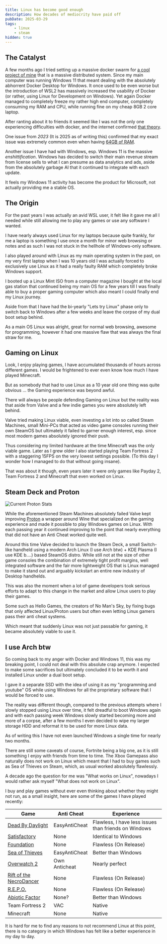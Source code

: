 ```yaml
---
title: Linux has become good enough
description: How decades of mediocrity have paid off
pubDate: 2025-03-29
tags:
    - linux
    - steam
hidden: true
---
```


## The Catalyst

A few months ago I tried setting up a massive docker swarm for [a cool project of mine](https://github.com/AnnsAnns/DistributedDiningPhilosophers) that is a massive distributed system. 
Since my main computer was running Windows 11 that meant dealing with the absolutely abhorrent Docker Desktop for Windows.
It once used to be even worse but the introduction of WSL2 has massively increased the usability of Docker (or rather, using Linux for Development on Windows).
Yet again Docker managed to completely freeze my rather high end computer, completely consuming my RAM and CPU, while running fine on my cheap 8GB 2 core laptop. 

After ranting about it to friends it seemed like I was not the only one experiencing difficulties with docker, and the internet confirmed [that theory](https://duckduckgo.com/?q=docker%20windows%20awful&ia=web).

One issue from *2023* (It is 2025 as of writing this) confirmed that my exact issue was extremely common even when having [64GB of RAM](https://github.com/docker/for-mac/issues/6987#issuecomment-2657782156).

Another issue I have had with Windows, esp. Windows 11 is the massive *enshittification*. 
Windows has decided to switch their main revenue stream from license sells to what I can presume as data analytics and ads, 
aside from the absolutely garbage AI that it continued to integrate with each update.

It feels my Windows 11 activity has become the product for Microsoft, not actually providing me a stable OS.

## The Origin

For the past years I was actually an avid WSL user, it felt like it gave me all I needed while still allowing me to play any games or use any software I wanted.

I have nearly always used Linux for my laptops because quite frankly, for me a laptop is something I use once a month for minor web browsing or notes and as such
I was not stuck in the hellhole of Windows-only software.

I also played around with Linux as my main operating system in the past, on my very first laptop when I was 10 years old I was actually forced to exclusively use Linux as
it had a really faulty RAM which completely broke Windows support. 

I booted up a Linux Mint ISO from a computer magazine I bought at the local gas station that continued being my main OS for a few years till I was finally able to buy a proper gaming computer which also meant I could finally end my Linux journey.

Aside from that I have had the bi-yearly "Lets try Linux" phase only to switch back to Windows after a few weeks and leave the corpse of my dual boot setup behind.

As a main OS Linux was alright, great for normal web browsing, awesome for programming, however it had one massive flaw that was always the final straw for me.

## Gaming on Linux

Look, I enjoy playing games, I have accumulated thousands of hours across different games. I would be frightened to ever even know how much I have played Minecraft.

But as somebody that had to use Linux as a 10 year old one thing was quite obvious ... the Gaming experience was beyond awful.

There will always be people defending Gaming on Linux but the reality was that aside from Valve and a few indie games you were absolutely left behind.

Valve tried making Linux viable, even investing a lot into so called Steam Machines, small Mini-PCs that acted as video game consoles running their own SteamOS
but ultimately it failed to garner enough interest, esp. since most modern games absolutely ignored their push.

Thus considering my limited hardware at the time Minecraft was the only viable game. 
Later as I grew older I also started playing Team Fortress 2 with a staggering 15FPS on the very lowest settings possible. 
(To this day I wonder how I managed to do that without going insane).

That was about it though, even years later it were only games like Payday 2, Team Fortress 2 and Minecraft that even worked on Linux.

## Steam Deck and Proton

![Current Proton Stats](./resources/linux_gaming/protondb.png "Currently ProtonDB Stats about compatibility")

While the aforementioned Steam Machines absolutely failed Valve kept improving [Proton](https://github.com/ValveSoftware/Proton)
a wrapper around Wine that specialized on the gaming experience and made it possible to play Windows games on Linux. 
With each passing year it continued improving to the point that nearly everything that did not have an Anti Cheat worked quite well.

Around this time Valve decided to launch the Steam Deck, a small Switch-like handheld using a modern Arch Linux (I use Arch btw) + KDE Plasma (I use KDE b....) based SteamOS distro.
While still not at the size of other game consoles the combination of extremely tight profit margins, well integrated software and the fair more lightweight OS that is Linux
managed to make it stand out and arguably kickstart an entire new industry of Desktop handhelds.

This was also the moment when a lot of game developers took serious efforts to adapt to this change in the market and allow Linux users to play their games.

Some such as Hello Games, the creators of No Man's Sky, by fixing bugs that only affected Linux/Proton users but often even letting Linux gamers pass their anti cheat systems.

Which meant that suddenly Linux was not just passable for gaming, it became absolutely viable to use it.

## I use Arch btw

So coming back to my anger with Docker and Windows 11, this was my breaking point, I could not deal with this absolute crap anymore.
I expected to make some sacrifices but ultimately concluded it to be worth it and installed Linux under a dual boot setup.

I gave it a separate SSD with the idea of using it as my "programming and youtube" OS while using Windows for all the proprietary software that I would be forced to use.

The reality was different though, compared to the previous attempts where I slowly stopped using Linux over time, it felt dreadful to boot Windows again and with
each passing week Windows slowly started becoming more and more of a corpse, after a few months I even decided to wipe my larger storage HDD and reformat it to be used for more Linux data.

As of writing this I have not even launched Windows a single time for nearly two months.

There are still some caveats of course, Fortnite being a big one, as it is still something I enjoy with friends from time to time.
The Xbox Gamepass also naturally does not work on Linux which meant that I had to buy games such as Sea of Thieves on Steam, which, as usual worked absolutely flawlessly.

A decade ago the question for me was "What works on Linux", nowadays I would rather ask myself "What does not work on Linux".

I buy and play games without ever even thinking about whether they might not run, as a small insight, here are some of the games I have played recently:

| Game | Anti Cheat | Experience |
|------|------------|------------|
| [Dead By Daylight](https://www.protondb.com/app/381210) | EasyAntiCheat | Flawless, I have less issues than friends on Windows |
| [Satisfactory](https://www.protondb.com/app/526870) | None | Identical to Windows |
| [Foundation](https://www.protondb.com/app/690830) | None | Flawless (On Release) |
| [Sea of Thieves](https://www.protondb.com/app/1172620) | EasyAntiCheat | Better than Windows |
| [Overwatch 2](https://www.protondb.com/app/2357570) | Own Anticheat | Nearly perfect |
| [Rift of the NecroDancer](https://www.protondb.com/app/2073250) | None | Flawless (On Release) |
| [R.E.P.O.](https://www.protondb.com/app/3241660) | None | Flawless (On Release) |
| [Abiotic Factor](https://www.protondb.com/app/427410) | None? | Better than Windows |
| Team Fortress 2 | VAC | Native |
| Minecraft | None | Native |

It is hard for me to find any reasons to not recommend Linux at this point, there is no category in which Windows has felt like a better experience in my day to day.